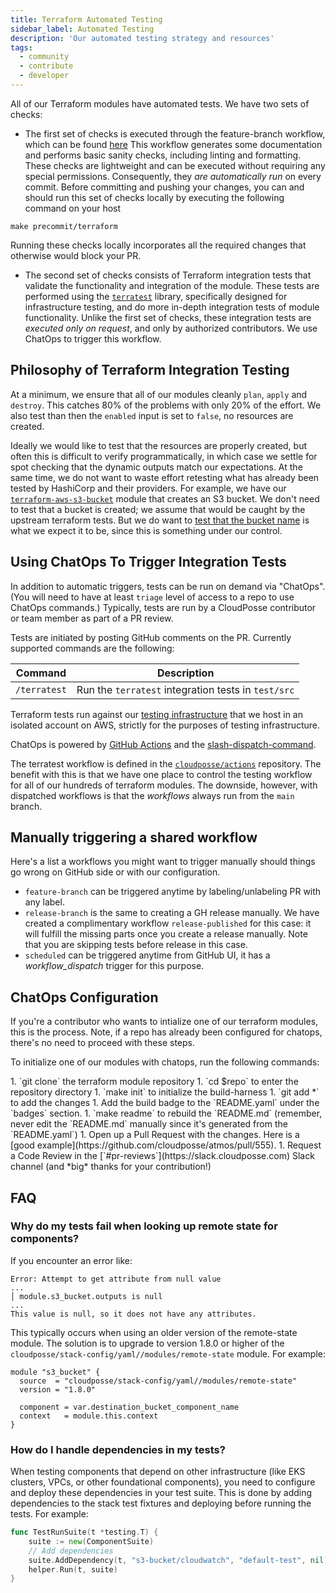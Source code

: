 ```yaml
---
title: Terraform Automated Testing
sidebar_label: Automated Testing
description: 'Our automated testing strategy and resources'
tags:
  - community
  - contribute
  - developer
---
```


All of our Terraform modules have automated tests. We have two sets of checks:

- The first set of checks is executed through the feature-branch workflow, which can be found [here](https://github.com/cloudposse/github-actions-workflows-terraform-module/blob/main/.github/workflows/feature-branch.yml)
This workflow generates some documentation and performs basic sanity checks, including linting and formatting. These checks are lightweight and can be executed without requiring any special permissions. Consequently, they *are automatically run* on every commit.
Before committing and pushing your changes, you can and should run this set of checks locally by executing the following command on your host
```
make precommit/terraform
```
Running these checks locally incorporates all the required changes that otherwise would block your PR.

- The second set of checks consists of Terraform integration tests that validate the functionality and integration of the module. These tests are performed using the [`terratest`](https://github.com/gruntwork-io/terratest) library, specifically designed for infrastructure testing, and do more in-depth integration tests of module functionality.
Unlike the first set of checks, these integration tests are *executed only on request*, and only by authorized contributors. We use ChatOps to trigger this workflow.


## Philosophy of Terraform Integration Testing

At a minimum, we ensure that all of our modules cleanly `plan`, `apply` and `destroy`. This catches 80% of the problems with only 20% of the effort. We also test than then the `enabled` input is set to `false`, no resources are created.

Ideally we would like to test that the resources are properly created, but often this is difficult to verify programmatically, in which case we settle for spot checking that the dynamic outputs match our expectations. At the same time, we do not want to waste effort retesting what has already been tested by HashiCorp and their providers. For example, we have our [`terraform-aws-s3-bucket`](https://github.com/cloudposse/terraform-aws-s3-bucket) module that creates an S3 bucket. We don't need to test that a bucket is created; we assume that would be caught by the upstream terraform tests. But we do want to [test that the bucket name](https://github.com/cloudposse/terraform-aws-s3-bucket/blob/master/test/src/examples_complete_test.go#L38) is what we expect it to be, since this is something under our control.

## Using ChatOps To Trigger Integration Tests

In addition to automatic triggers, tests can be run on demand via "ChatOps". (You will need to have at least `triage` level of access to a repo to use ChatOps commands.) Typically, tests are run by a CloudPosse contributor or team member as part of a PR review.

Tests are initiated by posting GitHub comments on the PR. Currently supported commands are the following:

| Command      | Description                                         |
| ------------ | --------------------------------------------------- |
| `/terratest` | Run the `terratest` integration tests in `test/src` |


Terraform tests run against our [testing infrastructure](https://github.com/cloudposse/testing.cloudposse.co) that we host in an isolated account on AWS, strictly for the purposes of testing infrastructure.

ChatOps is powered by [GitHub Actions](https://github.com/features/actions) and the [slash-dispatch-command](https://github.com/peter-evans/slash-command-dispatch).

The terratest workflow is defined in the [`cloudposse/actions`](https://github.com/cloudposse/actions/blob/master/.github/workflows/terratest-command.yml) repository. The benefit with this is that we have one place to control the testing
workflow for all of our hundreds of terraform modules. The downside, however, with dispatched workflows is that the _workflows_ always run from the `main` branch.

## Manually triggering a shared workflow
Here's a list a workflows you might want to trigger manually should things go wrong on GitHub side or with our configuration.
- `feature-branch` can be triggered anytime by labeling/unlabeling PR with any label.
- `release-branch` is the same to creating a GH release manually. We have created a complimentary workflow `release-published` for this case: it will fulfill the missing parts once you create a release manually. Note that you are skipping tests before release in this case.
- `scheduled` can be triggered anytime from GitHub UI, it has a *workflow_dispatch* trigger for this purpose.

## ChatOps Configuration

If you're a contributor who wants to intialize one of our terraform modules, this is the process. Note, if a repo has already been configured for chatops, there's no need to proceed with these steps.

To initialize one of our modules with chatops, run the following commands:

<Steps>
  1. `git clone` the terraform module repository
  1. `cd $repo` to enter the repository directory
  1. `make init` to initialize the build-harness
  1. `git add *` to add the changes
  1. Add the build badge to the `README.yaml` under the `badges` section.
  1. `make readme` to rebuild the `README.md` (remember, never edit the `README.md` manually since it's generated from the `README.yaml`)
  1. Open up a Pull Request with the changes. Here is a [good example](https://github.com/cloudposse/atmos/pull/555).
  1. Request a Code Review in the [`#pr-reviews`](https://slack.cloudposse.com) Slack channel (and *big* thanks for your contribution!)
</Steps>

## FAQ

### Why do my tests fail when looking up remote state for components?

If you encounter an error like:
```
Error: Attempt to get attribute from null value
...
│ module.s3_bucket.outputs is null
...
This value is null, so it does not have any attributes.
```

This typically occurs when using an older version of the remote-state module. The solution is to upgrade to version 1.8.0 or higher of the `cloudposse/stack-config/yaml//modules/remote-state` module. For example:

```hcl
module "s3_bucket" {
  source  = "cloudposse/stack-config/yaml//modules/remote-state"
  version = "1.8.0"

  component = var.destination_bucket_component_name
  context   = module.this.context
}
```

### How do I handle dependencies in my tests?

When testing components that depend on other infrastructure (like EKS clusters, VPCs, or other foundational components), you need to configure and deploy these dependencies in your test suite. This is done by adding dependencies to the stack test fixtures and deploying before running the tests. For example:

```go
func TestRunSuite(t *testing.T) {
    suite := new(ComponentSuite)
    // Add dependencies
    suite.AddDependency(t, "s3-bucket/cloudwatch", "default-test", nil)
    helper.Run(t, suite)
}
```